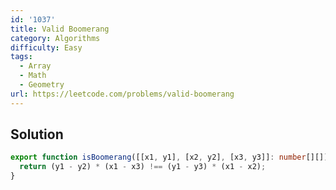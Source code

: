 ```yaml
---
id: '1037'
title: Valid Boomerang
category: Algorithms
difficulty: Easy
tags:
  - Array
  - Math
  - Geometry
url: https://leetcode.com/problems/valid-boomerang
---
```


## Solution

```typescript filename="solution.ts" copy
export function isBoomerang([[x1, y1], [x2, y2], [x3, y3]]: number[][]): boolean {
  return (y1 - y2) * (x1 - x3) !== (y1 - y3) * (x1 - x2);
}
```
